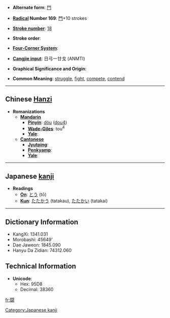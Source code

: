 * '''Alternate form''': [[鬥]]

* '''[[Wiktionary:Chinese radical index| Radical]] Number 169''': [[Wiktionary:Chinese radical index 門|門]]+10 strokes

* '''[[Wiktionary:Chinese total strokes index|Stroke number]]''': [[Wiktionary:Chinese total strokes index 18|18]]

* '''Stroke order''': 

* '''[[Wiktionary:Chinese four corner index|Four-Corner System]]''': 

* '''[[Wiktionary:Chinese Cangjie index|Cangjie input]]''': 日弓一廿戈 (ANMTI)

* '''Graphical Significance and Origin''': 

* '''Common Meaning''': [[struggle]], [[fight]], [[compete]], [[contend]]

----

== Chinese [[Hanzi]] ==

* '''Romanizations'''
** '''[[Mandarin]]'''
*** '''[[Pinyin]]''': [[dòu]] ([[dou4]])
*** '''[[Wade-Giles]]''': tou<sup>4</sup>
*** '''[[Yale]]''': 
** '''[[Cantonese]]'''
*** '''[[Jyutping]]''':
*** '''[[Penkyamp]]''': 
*** '''[[Yale]]''': 


----

== Japanese [[kanji]] ==

* '''Readings'''
** '''[[On]]''': [[とう]] (tō)
** '''[[Kun]]''': [[たたかう]] (tatakau), [[たたかい]] (tatakai)


----

== Dictionary Information ==

* KangXi: 1341.031
* Morobashi: 45649'
* Dae Jaweon: 1845.090
* Hanyu Da Zidian: 74312.060

== Technical Information ==

* '''Unicode''':
** Hex: 95D8
** Decimal: 38360

[[Category:Japanese kanji]]

[[fr:闘]]